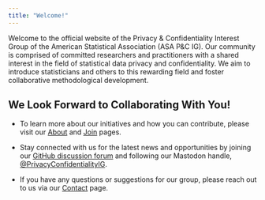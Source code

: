 ```yaml
---
title: "Welcome!"
---
```


Welcome to the official website of the Privacy & Confidentiality Interest Group of the American Statistical Association (ASA P&C IG). Our community is comprised of committed researchers and practitioners with a shared interest in the field of statistical data privacy and confidentiality. We aim to introduce statisticians and others to this rewarding field and foster collaborative methodological development.

## We Look Forward to Collaborating With You!

- To learn more about our initiatives and how you can contribute, please visit our [About](https://PrivacyConfidentialityIG.github.io/about.html) and [Join](https://PrivacyConfidentialityIG.github.io/join.html) pages. 

- Stay connected with us for the latest news and opportunities by joining our [GitHub discussion forum](https://github.com/orgs/PrivacyConfidentialityIG/discussions) and following our Mastodon handle, [@PrivacyConfidentialityIG](https://mastodon.social/@PrivacyConfidentialityIG).

- If you have any questions or suggestions for our group, please reach out to us via our [Contact](https://PrivacyConfidentialityIG.github.io/contact.html) page.
